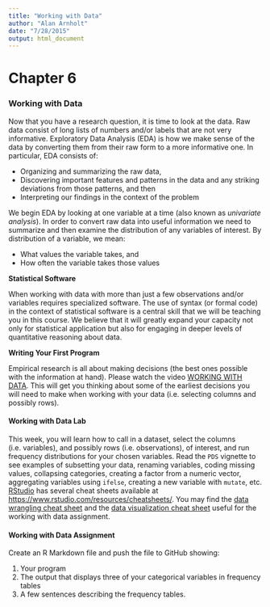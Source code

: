```yaml
---
title: "Working with Data"
author: "Alan Arnholt"
date: "7/28/2015"
output: html_document
---
```


# Chapter 6
### Working with Data

Now that you have a research question, it is time to look at the data. Raw data consist of long lists of numbers and/or labels that are not very informative. Exploratory Data Analysis (EDA) is how we make sense of the data by converting them from their raw form to a more informative one. In particular, EDA consists of:

* Organizing and summarizing the raw data,
* Discovering important features and patterns in the data and any striking deviations from those patterns, and then
* Interpreting our findings in the context of the problem

We begin EDA by looking at one variable at a time (also known as *univariate analysis*).  In order to convert raw data into useful information we need to summarize and then examine the distribution of any variables of interest. By distribution of a variable, we mean:

* What values the variable takes, and
* How often the variable takes those values

**Statistical Software**

When working with data with more than just a few observations and/or variables requires specialized software. The use of syntax (or formal code) in the context of statistical software is a central skill that we will be teaching you in this course. We believe that it will greatly expand your capacity not only for statistical application but also for engaging in deeper levels of quantitative reasoning about data.

**Writing Your First Program**

Empirical research is all about making decisions (the best ones possible with the information at hand). Please watch the video [WORKING WITH DATA](https://www.youtube.com/watch?v=d9TgAspq9bA&index=52&list=PLDEF0B9CBD27AD37E). This will get you thinking about some of the earliest decisions you will need to make when working with your data (i.e. selecting columns and possibly rows).

#### Working with Data Lab

This week, you will learn how to call in a dataset, select the columns
(i.e. variables), and possibly rows (i.e. observations), of interest, and
run frequency distributions for your chosen variables. Read the `PDS` vignette to see examples of subsetting your data, renaming variables, coding missing values, collapsing categories, creating a factor from a numeric vector, aggregating variables using `ifelse`, creating a new variable with `mutate`, etc.  [RStudio](https://www.rstudio.com/) has several cheat sheets available at <https://www.rstudio.com/resources/cheatsheets/>.  You may find the [data wrangling cheat sheet](https://www.rstudio.com/wp-content/uploads/2015/02/data-wrangling-cheatsheet.pdf) and the [data visualization cheat sheet](https://www.rstudio.com/wp-content/uploads/2015/05/ggplot2-cheatsheet.pdf) useful for the working with data assignment.

#### Working with Data Assignment

Create an R Markdown file and push the file to GitHub showing:

1. Your program
2. The output that displays three of your categorical variables in frequency tables
3. A few sentences describing the frequency tables.
